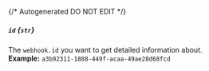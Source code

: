 {/* Autogenerated DO NOT EDIT  */}
##### `id` *{`str`}*
The `webhook.id` you want to get detailed information about.
<br/>
**Example:** `a3b92311-1888-449f-acaa-49ae28d68fcd`



